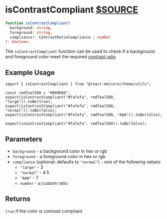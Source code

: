 # isContrastCompliant [$SOURCE](packages/core/src/theme/utils.tsL153)

```ts disableTransform
function isContrastCompliant(
  background: string,
  foreground: string,
  compliance?: ContrastRatioCompliance | number
): boolean;
```

The `isContrastCompliant` function can be used to check if a background and
foreground color meet the required [contrast ratio](https://www.w3.org/TR/WCAG20/#visual-audio-contrast)

## Example Usage

```tsx disableTransform
import { isContrastCompliant } from "@react-md/core/theme/utils";

const rmdTeal500 = "#009688";
expect(isContrastCompliant("#fafafa", rmdTeal500, "large")).toBe(true);
expect(isContrastCompliant("#fafafa", rmdTeal500, "normal")).toBe(false);
expect(isContrastCompliant("#fafafa", rmdTeal500, "AAA")).toBe(false);

expect(isContrastCompliant("#fafafa", rmdTeal500)).toBe(false);
```

## Parameters

- `background` - a background color in hex or rgb
- `foreground` - a foreground color in hex or rgb
- `compliance` (optional: defaults to `"normal"`) - one of the following values:
  - `"large"` - 3
  - `"normal"` - 4.5
  - `"AAA"` - 7
  - `number` - a custom ratio

## Returns

`true` if the color is contrast compliant
